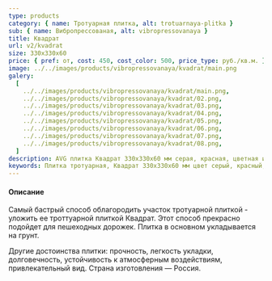```yaml
---
type: products
category: { name: Тротуарная плитка, alt: trotuarnaya-plitka }
sub: { name: Вибропрессованая, alt: vibropressovanaya }
title: Квадрат
url: v2/kvadrat
size: 330x330x60
price: { pref: от, cost: 450, cost_color: 500, price_type: руб./кв.м. }
image: ../../images/products/vibropressovanaya/kvadrat/main.png
galery:
  [
    ../../images/products/vibropressovanaya/kvadrat/main.png,
    ../../images/products/vibropressovanaya/kvadrat/02.png,
    ../../images/products/vibropressovanaya/kvadrat/03.png,
    ../../images/products/vibropressovanaya/kvadrat/04.png,
    ../../images/products/vibropressovanaya/kvadrat/05.png,
    ../../images/products/vibropressovanaya/kvadrat/06.png,
    ../../images/products/vibropressovanaya/kvadrat/07.png,
    ../../images/products/vibropressovanaya/kvadrat/08.png,
  ]
description: AVG плитка Квадрат 330x330x60 мм серая, красная, цветная и другие товары доступны по низким ценам. Купите через наш магазин по низким ценам в Москве, Московской области. Подробные характеристики, калькулятор расчета, отзывы.
keywords: Плитка тротуарная, Квадрат 330x330x60 мм цвет серый, красный, цветной, AVG плитка, Москва, Московская область, строительство, ремонт, декор, дизайн дома, низкие цены, купить, каталог, заказать онлайн
---
```


<div className="product-description">
  <h4>Описание</h4>
  <p>
  Самый бастрый способ облагородить участок тротуарной плиткой - уложить ее троттуарной плиткой Квадрат. Этот способ прекрасно подойдет для пешеходных дорожек. Плитка в основном укладывается на грунт.
  </p>
  <p>
  Другие достоинства плитки: прочность, легкость укладки, долговечность, устойчивость к атмосферным воздействиям, привлекательный вид. Страна изготовления — Россия.
  </p>
</div>
